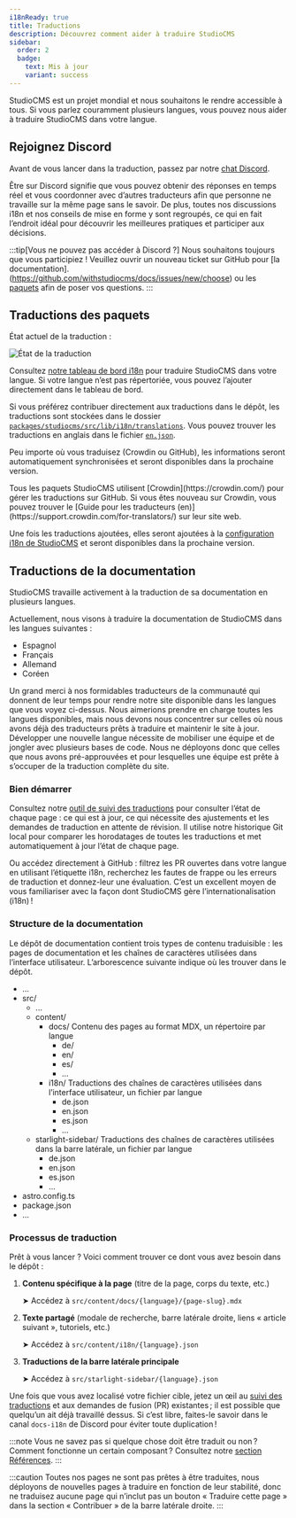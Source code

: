 ```yaml
---
i18nReady: true
title: Traductions
description: Découvrez comment aider à traduire StudioCMS
sidebar:
  order: 2
  badge:
    text: Mis à jour
    variant: success
---
```



StudioCMS est un projet mondial et nous souhaitons le rendre accessible à tous. Si vous parlez couramment plusieurs langues, vous pouvez nous aider à traduire StudioCMS dans votre langue.

## Rejoignez Discord

Avant de vous lancer dans la traduction, passez par notre [chat Discord](https://chat.studiocms.dev).

Être sur Discord signifie que vous pouvez obtenir des réponses en temps réel et vous coordonner avec d’autres traducteurs afin que personne ne travaille sur la même page sans le savoir. De plus, toutes nos discussions i18n et nos conseils de mise en forme y sont regroupés, ce qui en fait l’endroit idéal pour découvrir les meilleures pratiques et participer aux décisions.

:::tip[Vous ne pouvez pas accéder à Discord ?]
Nous souhaitons toujours que vous participiez ! Veuillez ouvrir un nouveau ticket sur GitHub pour [la documentation].(https://github.com/withstudiocms/docs/issues/new/choose) ou les [paquets](https://github.com/withstudiocms/studiocms/issues/new/choose) afin de poser vos questions.
:::

## Traductions des paquets

État actuel de la traduction :

<img
  src="https://badges.awesome-crowdin.com/translation-16993424-776180-update.png"
  alt="État de la traduction"
/>

Consultez [notre tableau de bord i18n](https://i18n.studiocms.dev) pour traduire StudioCMS dans votre langue. Si votre langue n’est pas répertoriée, vous pouvez l’ajouter directement dans le tableau de bord.

Si vous préférez contribuer directement aux traductions dans le dépôt, les traductions sont stockées dans le dossier [`packages/studiocms/src/lib/i18n/translations`](https://github.com/withstudiocms/studiocms/tree/main/packages/studiocms/src/lib/i18n/translations/). Vous pouvez trouver les traductions en anglais dans le fichier [`en.json`](https://github.com/withstudiocms/studiocms/blob/main/packages/studiocms/src/lib/i18n/translations/en.json).

Peu importe où vous traduisez (Crowdin ou GitHub), les informations seront automatiquement synchronisées et seront disponibles dans la prochaine version.

<ReadMore>
  Tous les paquets StudioCMS utilisent [Crowdin](https://crowdin.com/) pour
  gérer les traductions sur GitHub. Si vous êtes nouveau sur Crowdin, vous
  pouvez trouver le [Guide pour les traducteurs
  (en)](https://support.crowdin.com/for-translators/) sur leur site web.
</ReadMore>

Une fois les traductions ajoutées, elles seront ajoutées à la [configuration i18n de StudioCMS](https://github.com/withstudiocms/studiocms/blob/main/packages/studiocms/src/lib/i18n/index.ts#L8) et seront disponibles dans la prochaine version.

## Traductions de la documentation

StudioCMS travaille activement à la traduction de sa documentation en plusieurs langues.

Actuellement, nous visons à traduire la documentation de StudioCMS dans les langues suivantes :

- Espagnol
- Français
- Allemand
- Coréen

Un grand merci à nos formidables traducteurs de la communauté qui donnent de leur temps pour rendre notre site disponible dans les langues que vous voyez ci-dessus. Nous aimerions prendre en charge toutes les langues disponibles, mais nous devons nous concentrer sur celles où nous avons déjà des traducteurs prêts à traduire et maintenir le site à jour. Développer une nouvelle langue nécessite de mobiliser une équipe et de jongler avec plusieurs bases de code. Nous ne déployons donc que celles que nous avons pré-approuvées et pour lesquelles une équipe est prête à s’occuper de la traduction complète du site.

### Bien démarrer

Consultez notre [outil de suivi des traductions](https://i18n.docs.studiocms.dev) pour consulter l’état de chaque page : ce qui est à jour, ce qui nécessite des ajustements et les demandes de traduction en attente de révision. Il utilise notre historique Git local pour comparer les horodatages de toutes les traductions et met automatiquement à jour l’état de chaque page.

Ou accédez directement à GitHub : filtrez les PR ouvertes dans votre langue en utilisant l’étiquette i18n, recherchez les fautes de frappe ou les erreurs de traduction et donnez-leur une évaluation. C’est un excellent moyen de vous familiariser avec la façon dont StudioCMS gère l’internationalisation (i18n) !

### Structure de la documentation

Le dépôt de documentation contient trois types de contenu traduisible : les pages de documentation et les chaînes de caractères utilisées dans l’interface utilisateur. L’arborescence suivante indique où les trouver dans le dépôt.

<FileTree>

- ...
- src/
  - ...
  - content/
    - docs/ Contenu des pages au format MDX, un répertoire par langue
      - de/
      - en/
      - es/
      - ...
    - i18n/ Traductions des chaînes de caractères utilisées dans l’interface utilisateur, un fichier par langue
      - de.json
      - en.json
      - es.json
      - ...
  - starlight-sidebar/ Traductions des chaînes de caractères utilisées dans la barre latérale, un fichier par langue
    - de.json
    - en.json
    - es.json
    - ...
- astro.config.ts
- package.json
- ...

</FileTree>

### Processus de traduction

Prêt à vous lancer ? Voici comment trouver ce dont vous avez besoin dans le dépôt :

1. **Contenu spécifique à la page** (titre de la page, corps du texte, etc.)

   ➤ Accédez à `src/content/docs/{language}/{page-slug}.mdx`

2. **Texte partagé** (modale de recherche, barre latérale droite, liens « article suivant », tutoriels, etc.)

   ➤ Accédez à `src/content/i18n/{language}.json`

3. **Traductions de la barre latérale principale**

   ➤ Accédez à `src/starlight-sidebar/{language}.json`

Une fois que vous avez localisé votre fichier cible, jetez un œil au [suivi des traductions](https://i18n.docs.studiocms.dev/) et aux demandes de fusion (PR) existantes ; il est possible que quelqu’un ait déjà travaillé dessus. Si c’est libre, faites-le savoir dans le canal `docs-i18n` de Discord pour éviter toute duplication !

:::note
Vous ne savez pas si quelque chose doit être traduit ou non ? Comment fonctionne un certain composant ? Consultez notre [section Références](/fr/config-reference/).
:::

:::caution
Toutes nos pages ne sont pas prêtes à être traduites, nous déployons de nouvelles pages à traduire en fonction de leur stabilité, donc ne traduisez aucune page qui n’inclut pas un bouton « Traduire cette page » dans la section « Contribuer » de la barre latérale droite.
:::
